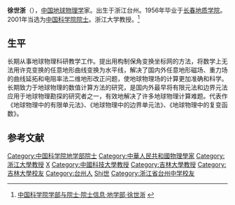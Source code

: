 
{{Expand|time=2012-03-29T01:58:00+00:00 }}
{{Infobox person
| 姓名     = 徐世浙
| 图像     = 
| 图像替代 = 
| 图像说明 = 
| 出生日期 = 1936年10月2日
| 出生地   = {{ROC}}[[浙江省|浙江省]][[台州市|台州市]]
| 死亡日期 =  {{Death date and age|2012|07|21|1936|10|02}}
| 死亡地   = 
| 国籍       = {{PRC}}
| 籍贯       = 
| 别名     = 
| 知名于   = 
| 职业     = [[地球物理学|地球物理学]]家
| 母校 = [[长春地质学院|长春地质学院]]
}}

'''徐世浙'''（{{bd|1936年|10月2日|2012年|7月21日|catIdx=Xu徐}}），[[中国|中国]][[地球物理学|地球物理学]]家。出生于浙江台州。1956年毕业于[[长春地质学院|长春地质学院]]。2001年当选为[[中国科学院院士|中国科学院院士]]。浙江大学教授。<ref>[http://sourcedb.cas.cn/sourcedb_ad_cas/zw2/ysxx/dxb/ 中国科学院学部与院士·院士信息·地学部·徐世浙] {{webarchive|url=https://web.archive.org/web/20120426134225/http://sourcedb.cas.cn/sourcedb_ad_cas/zw2/ysxx/dxb/ |date=2012-04-26 }}</ref>
== 生平 ==
长期从事地球物理科研教学工作。提出用构制保角变换坐标网的方法，将数学上无法用许克变换的任意地形曲线变换为水平线，解决了国内外任意地形磁场、重力场的曲线延拓和电阻率法二维地形改正问题，使地球物理场的计算更加准确和科学。长期致力于地球物理的数值计算方法的研究，是国内外最早将有限元法和边界元法应用于地球物理勘探的研究者之一，有效地解决了许多地球物理计算难题。代表作《地球物理中的有限单元法》、《地球物理中的边界单元法》、《地球物理中的复变函数》。

==参考文献==
{{reflist}}

{{中国科学院地学部院士}}

{{中国科学家小作品}}
{{DEFAULTSORT:Xu徐}}
[[Category:中国科学院地学部院士|Category:中国科学院地学部院士]]
[[Category:中華人民共和國物理學家|Category:中華人民共和國物理學家]]
[[Category:浙江大學教授|Category:浙江大學教授]]
[[Category:中国海洋大学教授|X]]
[[Category:中國科技大學教授|Category:中國科技大學教授]]
[[Category:吉林大學教授|Category:吉林大學教授]]
[[Category:吉林大學校友|Category:吉林大學校友]]
[[Category:台州人|Category:台州人]]
[[Category:徐姓|Shi世]]
[[Category:浙江省台州中学校友|Category:浙江省台州中学校友]]